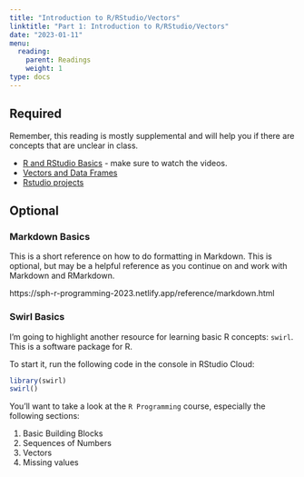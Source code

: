 ```yaml
---
title: "Introduction to R/RStudio/Vectors"
linktitle: "Part 1: Introduction to R/RStudio/Vectors"
date: "2023-01-11"
menu:
  reading:
    parent: Readings
    weight: 1
type: docs
---
```


## Required

Remember, this reading is mostly supplemental and will help you if there are concepts that are unclear in class.

- [R and RStudio Basics](https://ismayc.github.io/rbasics-book/3-rstudiobasics.html) - make sure to watch the videos.
- [Vectors and Data Frames](https://ubc-dsci.github.io/introduction-to-datascience/wrangling.html#vectors-and-data-frames)
- [Rstudio projects](https://r4ds.had.co.nz/workflow-projects.html)


## Optional 

### Markdown Basics

This is a short reference on how to do formatting in Markdown. This is optional, but may be a helpful reference as you continue on and work with Markdown and RMarkdown. 

https://sph-r-programming-2023.netlify.app/reference/markdown.html


### Swirl Basics

I'm going to highlight another resource for learning basic R concepts: `swirl`. This is a software package for R.

To start it, run the following code in the console in RStudio Cloud:

```r
library(swirl)
swirl()
```

You'll want to take a look at the `R Programming` course, especially the following sections:

1. Basic Building Blocks
3. Sequences of Numbers
4. Vectors
5. Missing values
